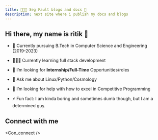 ```yaml
---
title: 👨🏻‍💻 Seg Fault blogs and docs 💼
description: next site where i publish my docs and blogs
---
```



## Hi there,  my name is ritik 👋

- 👷 Currently pursuing B.Tech in Computer Science and Engineering (2019-2023)

- 👨🏻‍💻 Currently learning full stack development

- 💼 I’m looking for **Internship/Full-Time** Opportunities/roles

- 💬 Ask me about Linux/Python/Cosmology 

- 🤔 I’m looking for help with how to excel in Competitive Programming

- ⚡ Fun fact: I am kinda boring and sometimes dumb though, but I am a determined guy.


## Connect with me

<Con_connect />



